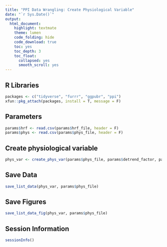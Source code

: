 ```yaml
---
title: "PPI Data Wrangling: Create Physiological Variable"
date: "`r Sys.Date()`"
output: 
  html_document:
    highlight: textmate
    theme: lumen
    code_folding: hide
    code_download: true
    toc: yes
    toc_depth: 3
    toc_float:
      collapsed: yes
      smooth_scroll: yes
---
```


## R Libraries
```r
packages <- c("tidyverse", "furrr", "ggpubr", "ppi")
xfun::pkg_attach(packages, install = T, message = F)
```

## Parameters
```r
params$hrf <- read.csv(params$hrf_file, header = F)
params$phys <- read.csv(params$phys_file, header = F)
```

## Create physiological variable
```r
phys_var <- create_phys_var(params$phys_file, params$detrend_factor, params$upsample_factor, params$hrf)
```

## Save Data
```r
save_list_data(phys_var, params$phys_file)
```

## Save Figures
```r
save_list_data_fig(phys_var, params$phys_file)
```

## Session Information
```r
sessionInfo()
```
